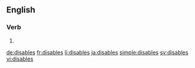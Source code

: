 ==English==

===Verb===
{{head|en}}

# {{en-third-person singular of|disable}}

[[de:disables]]
[[fr:disables]]
[[li:disables]]
[[ja:disables]]
[[simple:disables]]
[[sv:disables]]
[[vi:disables]]